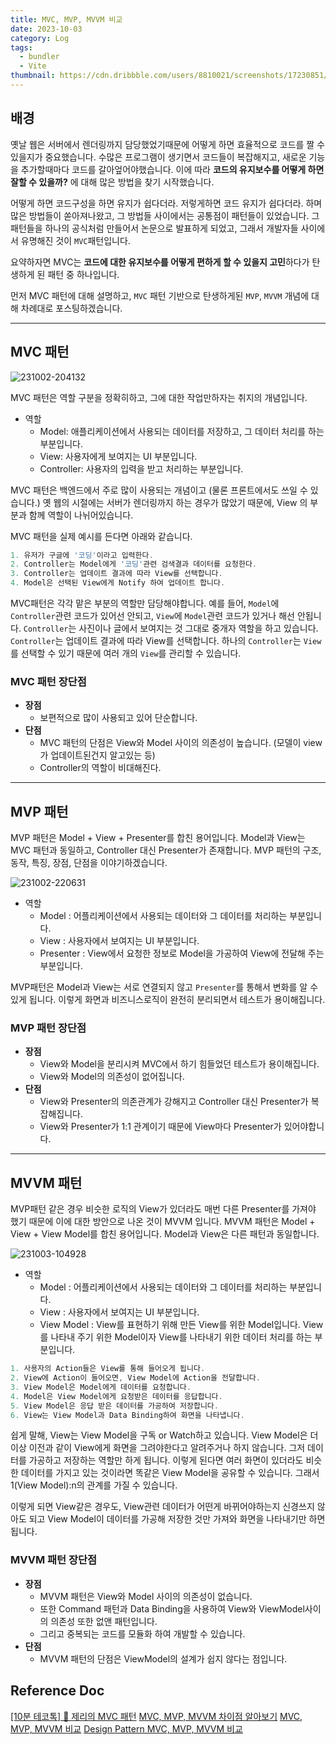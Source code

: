 ```yaml
---
title: MVC, MVP, MVVM 비교
date: 2023-10-03
category: Log
tags:
  - bundler
  - Vite
thumbnail: https://cdn.dribbble.com/users/8810021/screenshots/17230851/media/437cb025ec4ce4fea3a8b0aa8eb17f79.png?resize=1600x1200&vertical=center
---
```


## 배경
옛날 웹은 서버에서 렌더링까지 담당했었기때문에 어떻게 하면 효율적으로 코드를 짤 수 있을지가 중요했습니다.
수많은 프로그램이 생기면서 코드들이 복잡해지고, 새로운 기능을 추가할때마다 코드를 갈아엎어야했습니다.
이에 따라 **코드의 유지보수를 어떻게 하면 잘할 수 있을까?** 에 대해 많은 방법을 찾기 시작했습니다.

어떻게 하면 코드구성을 하면 유지가 쉽다더라. 저렇게하면 코드 유지가 쉽다더라. 하며 많은 방법들이 쏟아져나왔고,
그 방법들 사이에서는 공통점이 패턴들이 있었습니다. 그 패턴들을 하나의 공식처럼 만들어서 논문으로 발표하게 되었고,
그래서 개발자들 사이에서 유명해진 것이 `MVC`패턴입니다.

요약하자면 MVC는 **코드에 대한 유지보수를 어떻게 편하게 할 수 있을지 고민**하다가 탄생하게 된 패턴 중 하나입니다.

먼저 MVC 패턴에 대해 설명하고, `MVC` 패턴 기반으로 탄생하게된 `MVP`, `MVVM` 개념에 대해 차례대로 포스팅하겠습니다.

---

## MVC 패턴

![231002-204132](/posts/MVC-MVP-MVVM/231002-204132.png)

MVC 패턴은 역할 구분을 정확히하고, 그에 대한 작업만하자는 취지의 개념입니다.
- 역할
  - Model: 애플리케이션에서 사용되는 데이터를 저장하고, 그 데이터 처리를 하는 부분입니다.
  - View: 사용자에게 보여지는 UI 부분입니다.
  - Controller: 사용자의 입력을 받고 처리하는 부분입니다.

MVC 패턴은 백엔드에서 주로 많이 사용되는 개념이고 (물론 프론트에서도 쓰일 수 있습니다.)
옛 웹의 시절에는 서버가 렌더링까지 하는 경우가 많았기 때문에, View 의 부분과 함께 역할이 나뉘어있습니다.

MVC 패턴을 실제 예시를 든다면 아래와 같습니다.
```javascript
1. 유저가 구글에 '코딩'이라고 입력한다.
2. Controller는 Model에게 '코딩'관련 검색결과 데이터를 요청한다.
3. Controller는 업데이트 결과에 따라 View를 선택합니다.
4. Model은 선택된 View에게 Notify 하여 업데이트 합니다.
```

MVC패턴은 각각 맡은 부분의 역할만 담당해야합니다.
예를 들어, `Model`에 `Controller`관련 코드가 있어선 안되고, `View`에 `Model`관련 코드가 있거나 해선 안됩니다.
`Controller`는 사진이나 글에서 보여지는 것 그대로 중개자 역할을 하고 있습니다. 
`Controller`는 업데이트 결과에 따라 View를 선택합니다.
하나의 `Controller`는 `View`를 선택할 수 있기 때문에 여러 개의 `View`를 관리할 수 있습니다.

### MVC 패턴 장단점
- **장점**
  - 보편적으로 많이 사용되고 있어 단순합니다.
- **단점**
  - MVC 패턴의 단점은 View와 Model 사이의 의존성이 높습니다. (모델이 view가 업데이트된건지 알고있는 등)
  - Controller의 역할이 비대해진다.

---

## MVP 패턴
MVP 패턴은 Model + View + Presenter를 합친 용어입니다. Model과 View는 MVC 패턴과 동일하고, Controller 대신 Presenter가 존재합니다. MVP 패턴의 구조, 동작, 특징, 장점, 단점을 이야기하겠습니다.

![231002-220631](/posts/MVC-MVP-MVVM/231002-220631.png)

- 역할
  - Model : 어플리케이션에서 사용되는 데이터와 그 데이터를 처리하는 부분입니다.
  - View : 사용자에서 보여지는 UI 부분입니다.
  - Presenter : View에서 요청한 정보로 Model을 가공하여 View에 전달해 주는 부분입니다.

MVP패턴은 Model과 View는 서로 연결되지 않고 `Presenter`를 통해서 변화를 알 수 있게 됩니다.
이렇게 화면과 비즈니스로직이 완전히 분리되면서 테스트가 용이해집니다.

### MVP 패턴 장단점
- **장점**
  - View와 Model을 분리시켜 MVC에서 하기 힘들었던 테스트가 용이해집니다.
  - View와 Model의 의존성이 없어집니다.
- **단점**
  - View와 Presenter의 의존관계가 강해지고 Controller 대신 Presenter가 복잡해집니다.
  - View와 Presenter가 1:1 관계이기 때문에 View마다 Presenter가 있어야합니다.

---

## MVVM 패턴
MVP패턴 같은 경우 비슷한 로직의 View가 있더라도 매번 다른 Presenter를 가져야 했기 때문에
이에 대한 방안으로 나온 것이 MVVM 입니다.
MVVM 패턴은 Model + View + View Model를 합친 용어입니다. Model과 View은 다른 패턴과 동일합니다. 

![231003-104928](/posts/MVC-MVP-MVVM/231003-104928.png)
- 역할
  - Model : 어플리케이션에서 사용되는 데이터와 그 데이터를 처리하는 부분입니다.
  - View : 사용자에서 보여지는 UI 부분입니다.
  - View Model : View를 표현하기 위해 만든 View를 위한 Model입니다. View를 나타내 주기 위한 Model이자 View를 나타내기 위한 데이터 처리를 하는 부분입니다.

```javascript
1. 사용자의 Action들은 View를 통해 들어오게 됩니다.
2. View에 Action이 들어오면, View Model에 Action을 전달합니다.
3. View Model은 Model에게 데이터를 요청합니다.
4. Model은 View Model에게 요청받은 데이터를 응답합니다.
5. View Model은 응답 받은 데이터를 가공하여 저장합니다.
6. View는 View Model과 Data Binding하여 화면을 나타냅니다.
```

쉽게 말해, View는 View Model을 구독 or Watch하고 있습니다. View Model은 더이상 이전과 같이 View에게
화면을 그려야한다고 알려주거나 하지 않습니다. 그저 데이터를 가공하고 저장하는 역할만 하게 됩니다.
이렇게 된다면 여러 화면이 있더라도 비슷한 데이터를 가지고 있는 것이라면 똑같은 View Model을 공유할 수 있습니다.
그래서 1(View Model):n의 관계를 가질 수 있습니다.

이렇게 되면 View같은 경우도, View관련 데이터가 어떤게 바뀌어야하는지 신경쓰지 않아도 되고 View Model이 데이터를 가공해 저장한 것만 가져와 화면을 나타내기만 하면됩니다.

### MVVM 패턴 장단점
- **장점**
  - MVVM 패턴은 View와 Model 사이의 의존성이 없습니다.
  - 또한 Command 패턴과 Data Binding을 사용하여 View와  ViewModel사이의 의존성 또한 없앤 패턴입니다.
  - 그리고 중복되는 코드를 모듈화 하여 개발할 수 있습니다.
- **단점**
  - MVVM 패턴의 단점은 ViewModel의 설계가 쉽지 않다는 점입니다.

## Reference Doc
[[10분 테코톡] 🧀 제리의 MVC 패턴](https://youtu.be/ogaXW6KPc8I?si=8kzYNVvcscSkESsd)
[MVC, MVP, MVVM 차이점 알아보기](https://youtu.be/bjVAVm3t5cQ?si=LmkBCA6DRtZka--S)
[MVC, MVP, MVVM 비교](https://beomy.tistory.com/43)
[Design Pattern MVC, MVP, MVVM 비교](https://velog.io/@din0121/Design-Pattern-MVC-MVP-MVVM-%EB%B9%84%EA%B5%90#1-%EA%B5%AC%EC%A1%B0-2)